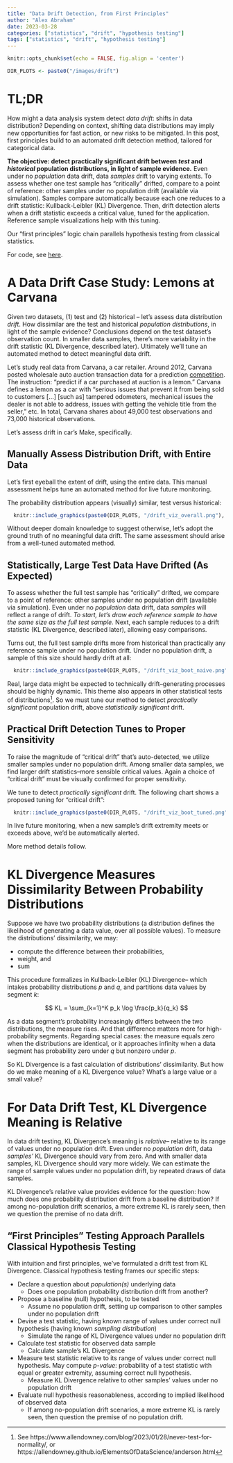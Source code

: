```yaml
---
title: "Data Drift Detection, from First Principles"
author: "Alex Abraham"
date: 2023-03-28
categories: ["statistics", "drift", "hypothesis testing"]
tags: ["statistics", "drift", "hypothesis testing"]
---
```


```r
knitr::opts_chunk$set(echo = FALSE, fig.align = 'center')

DIR_PLOTS <- paste0("/images/drift") 

```

# TL;DR

How might a data analysis system detect _data drift_: shifts in data distribution? Depending on context, shifting data distributions may imply new opportunities for fast action, or new risks to be mitigated. In this post, first principles build to an automated drift detection method, tailored for categorical data.

**The objective: detect practically significant drift between _test_ and _historical_ population distributions, in light of sample evidence.** Even under no _population_ data drift, data _samples_ drift to varying extents. To assess whether one test sample has "critically" drifted, compare to a point of reference: other samples under no population drift (available via simulation). Samples compare automatically because each one reduces to a drift statistic: Kullback-Leibler (KL) Divergence. Then, drift detection alerts when a drift statistic exceeds a critical value, tuned for the application. Reference sample visualizations help with this tuning.

Our "first principles" logic chain parallels hypothesis testing from classical statistics.

For code, see [here](https://github.com/abrahamalex13/bayesian-case-studies/tree/main/information_theory).

# A Data Drift Case Study: Lemons at Carvana

Given two datasets, (1) test and (2) historical -- let's assess data distribution _drift_. How dissimilar are the test and historical _population distributions_, in light of the sample evidence? Conclusions depend on the test dataset's observation count. In smaller data samples, there's more variability in the drift statistic (KL Divergence, described later). Ultimately we'll tune an automated method to detect meaningful data drift.

Let's study real data from Carvana, a car retailer. Around 2012, Carvana posted wholesale auto auction transaction data for a prediction [competition](https://www.kaggle.com/c/DontGetKicked). The instruction: “predict if a car purchased at auction is a lemon.” Carvana defines a lemon as a car with “serious issues that prevent it from being sold to customers […] [such as] tampered odometers, mechanical issues the dealer is not able to address, issues with getting the vehicle title from the seller,” etc. In total, Carvana shares about 49,000 test observations and 73,000 historical observations.

Let's assess drift in car's Make, specifically.

## Manually Assess Distribution Drift, with Entire Data

Let's first eyeball the extent of drift, using the entire data. 
This manual assessment helps tune an automated method for live future monitoring.

The probability distribution appears (visually) similar, test versus historical:

```r
  knitr::include_graphics(paste0(DIR_PLOTS, "/drift_viz_overall.png"), error=FALSE)
```

Without deeper domain knowledge to suggest otherwise,
let's adopt the ground truth of no meaningful data drift.
The same assessment should arise from a well-tuned automated method.

## Statistically, Large Test Data Have Drifted (As Expected)

To assess whether the full test sample has "critically" drifted, 
we compare to a point of reference: other samples under no population drift
(available via simulation).
Even under no _population_ data drift, 
data _samples_ will reflect a range of drift.
_To start, let's draw each reference sample
to have the same size as the full test sample._ 
Next, each sample reduces to a drift statistic (KL Divergence, described later),
allowing easy comparisons.

Turns out, the full test sample drifts more from historical
than practically any reference sample under no population drift.
Under no population drift, a sample of this size should hardly drift at all:

```r
  knitr::include_graphics(paste0(DIR_PLOTS, "/drift_viz_boot_naive.png"), error=FALSE)
```

Real, large data might be expected to technically drift--generating processes should be highly dynamic.
This theme also appears in other statistical tests of distributions^[See https://www.allendowney.com/blog/2023/01/28/never-test-for-normality/, or
https://allendowney.github.io/ElementsOfDataScience/anderson.html].
So we must tune our method to detect _practically significant_ population drift,
above _statistically significant_ drift.

## Practical Drift Detection Tunes to Proper Sensitivity

To raise the magnitude of "critical drift" that's auto-detected,
we utilize smaller samples under no population drift. 
Among smaller data samples, we find larger drift statistics--more sensible critical values. Again a choice of "critical drift"
must be visually confirmed for proper sensitivity.

We tune to detect _practically significant_ drift. 
The following chart shows a proposed tuning for "critical drift":

```r
  knitr::include_graphics(paste0(DIR_PLOTS, "/drift_viz_boot_tuned.png"), error=FALSE)
```

In live future monitoring, 
when a new sample's drift extremity meets or exceeds above,
we'd be automatically alerted.

More method details follow.

# KL Divergence Measures Dissimilarity Between Probability Distributions

Suppose we have two probability distributions (a distribution defines
the likelihood of generating a data value, over all possible values).
To measure the distributions' dissimilarity, we may:

- compute the difference between their probabilities,
- weight, and
- sum

This procedure formalizes in Kullback-Leibler (KL) Divergence--
which intakes probability distributions _p_ and _q_,
and partitions data values by segment _k_:

$$
  KL = \sum_{k=1}^K p_k \log \frac{p_k}{q_k}
$$

As a data segment's probability increasingly differs between the two distributions,
the measure rises. And that difference matters more for high-probability segments. 
Regarding special cases: the measure equals zero when the distributions are identical, 
or it approaches infinity when a data segment has probability zero under _q_ but nonzero under _p_.

So KL Divergence is a fast calculation of distributions' dissimilarity.
But how do we make meaning of a KL Divergence value? 
What's a large value or a small value? 


# For Data Drift Test, KL Divergence Meaning is Relative

In data drift testing, KL Divergence's meaning is _relative_--
relative to its range of values under no population drift. 
Even under no _population_ drift, 
data _samples'_ KL Divergence should vary from zero.
And with smaller data samples, KL Divergence should vary more widely.
We can estimate the range of sample values under no population drift,
by repeated draws of data samples.

KL Divergence's relative value provides evidence for the question: 
how much does one probability distribution drift from a baseline distribution? 
If among no-population drift scenarios, a more extreme KL is rarely seen,
then we question the premise of no data drift.

## "First Principles" Testing Approach Parallels Classical Hypothesis Testing

With intuition and first principles, we've formulated a drift test from KL Divergence. Classical hypothesis testing frames our specific steps:

- Declare a question about _population(s)_ underlying data 
  - Does one population probability distribution drift from another?
- Propose a baseline (null) hypothesis, to be tested
  - Assume no population drift, setting up comparison to other samples under no population drift
- Devise a test statistic, having known range of values under correct null hypothesis (having known _sampling distribution_)
  - Simulate the range of KL Divergence values under no population drift 
- Calculate test statistic for observed data sample
  - Calculate sample's KL Divergence
- Measure test statistic relative to its range of values under correct null hypothesis. May compute _p-value_: probability of a test statistic with equal or greater extremity, assuming correct null hypothesis.
  - Measure KL Divergence relative to other samples' values under no population drift
- Evaluate null hypothesis reasonableness, according to implied likelihood of observed data
  - If among no-population drift scenarios, a more extreme KL is rarely seen, then question the premise of no population drift.
